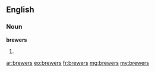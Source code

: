 ==English==

===Noun===
'''brewers'''
# {{plural of|brewer}}

[[ar:brewers]]
[[eo:brewers]]
[[fr:brewers]]
[[mg:brewers]]
[[my:brewers]]